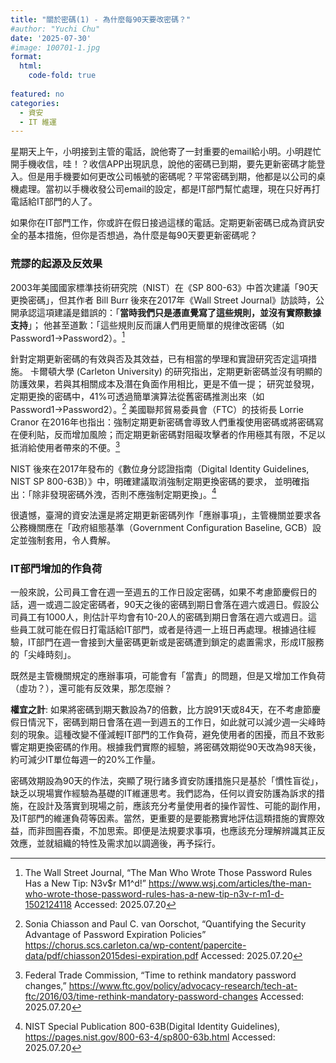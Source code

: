 ```yaml
---
title: "關於密碼(1) - 為什麼每90天要改密碼？"
#author: "Yuchi Chu"
date: '2025-07-30'
#image: 100701-1.jpg
format: 
  html:
    code-fold: true
    
featured: no
categories:
  - 資安
  - IT 維運
---
```


星期天上午，小明接到主管的電話，說他寄了一封重要的email給小明。小明趕忙開手機收信，哇！？收信APP出現訊息，說他的密碼已到期，要先更新密碼才能登入。但是用手機要如何更改公司帳號的密碼呢？平常密碼到期，他都是以公司的桌機處理。當初以手機收發公司email的設定，都是IT部門幫忙處理，現在只好再打電話給IT部門的人了。

如果你在IT部門工作，你或許在假日接過這樣的電話。定期更新密碼已成為資訊安全的基本措施，但你是否想過，為什麼是每90天要更新密碼呢？

### 荒謬的起源及反效果

2003年美國國家標準技術研究院（NIST）在《SP 800-63》中首次建議「90天更換密碼」，但其作者 Bill Burr 後來在2017年《Wall Street Journal》訪談時，公開承認這項建議是錯誤的：「**當時我們只是憑直覺寫了這些規則，並沒有實際數據支持**」； 他甚至道歉：「這些規則反而讓人們用更簡單的規律改密碼（如Password1→Password2）。[^1]

[^1]: The Wall Street Journal, "The Man Who Wrote Those Password Rules Has a New Tip: N3v\$r M1\^d!" <https://www.wsj.com/articles/the-man-who-wrote-those-password-rules-has-a-new-tip-n3v-r-m1-d-1502124118> Accessed: 2025.07.20

針對定期更新密碼的有效與否及其效益，已有相當的學理和實證研究否定這項措施。 卡爾頓大學 (Carleton University) 的研究指出，定期更新密碼並沒有明顯的防護效果，若與其相關成本及潛在負面作用相比，更是不值一提； 研究並發現，定期更換的密碼中，41%可透過簡單演算法從舊密碼推測出來（如Password1→Password2）。[^2] 美國聯邦貿易委員會（FTC）的技術長 Lorrie Cranor 在2016年也指出：強制定期更新密碼會導致人們重複使用密碼或將密碼寫在便利貼，反而增加風險；而定期更新密碼對阻礙攻擊者的作用極其有限，不足以抵消給使用者帶來的不便。[^3]

[^2]: Sonia Chiasson and Paul C. van Oorschot, "Quantifying the Security Advantage of Password Expiration Policies" <https://chorus.scs.carleton.ca/wp-content/papercite-data/pdf/chiasson2015desi-expiration.pdf> Accessed: 2025.07.20

[^3]: Federal Trade Commission, "Time to rethink mandatory password changes," <https://www.ftc.gov/policy/advocacy-research/tech-at-ftc/2016/03/time-rethink-mandatory-password-changes> Accessed: 2025.07.20

NIST 後來在2017年發布的《數位身分認證指南（Digital Identity Guidelines, NIST SP 800-63B）》中，明確建議取消強制定期更換密碼的要求， 並明確指出：「除非發現密碼外洩，否則不應強制定期更換」。[^4]

[^4]: NIST Special Publication 800-63B(Digital Identity Guidelines), <https://pages.nist.gov/800-63-4/sp800-63b.html> Accessed: 2025.07.20

很遺憾，臺灣的資安法還是將定期更新密碼列作「應辦事項」，主管機關並要求各公務機關應在「政府組態基準（Government Configuration Baseline, GCB）設定並強制套用，令人費解。

### IT部門增加的作負荷

一般來說，公司員工會在週一至週五的工作日設定密碼，如果不考慮節慶假日的話，週一或週二設定密碼者，90天之後的密碼到期日會落在週六或週日。假設公司員工有1000人，則估計平均會有10-20人的密碼到期日會落在週六或週日。這些員工就可能在假日打電話給IT部門，或者是待週一上班日再處理。根據過往經驗，IT部門在週一會接到大量密碼更新或是密碼遭到鎖定的處置需求，形成IT服務的「尖峰時刻」。

既然是主管機關規定的應辦事項，可能會有「當責」的問題，但是又增加工作負荷（虛功？），還可能有反效果，那怎麼辦？

**權宜之計**: 如果將密碼到期天數設為7的倍數，比方說91天或84天，在不考慮節慶假日情況下，密碼到期日會落在週一到週五的工作日，如此就可以減少週一尖峰時刻的現象。這種改變不僅減輕IT部門的工作負荷，避免使用者的困擾，而且不致影響定期更換密碼的作用。根據我們實際的經驗，將密碼效期從90天改為98天後，約可減少IT單位每週一的20%工作量。

密碼效期設為90天的作法，突顯了現行諸多資安防護措施只是基於「慣性盲從」，缺乏以現場實作經驗為基礎的IT維運思考。我們認為，任何以資安防護為訴求的措施，在設計及落實到現場之前，應該充分考量使用者的操作習性、可能的副作用，及IT部門的維運負荷等因素。當然，更重要的是要能務實地評估這類措施的實際效益，而非囫圇吞棗，不加思索。即便是法規要求事項，也應該充分理解辨識其正反效應，並就組織的特性及需求加以調適後，再予採行。
